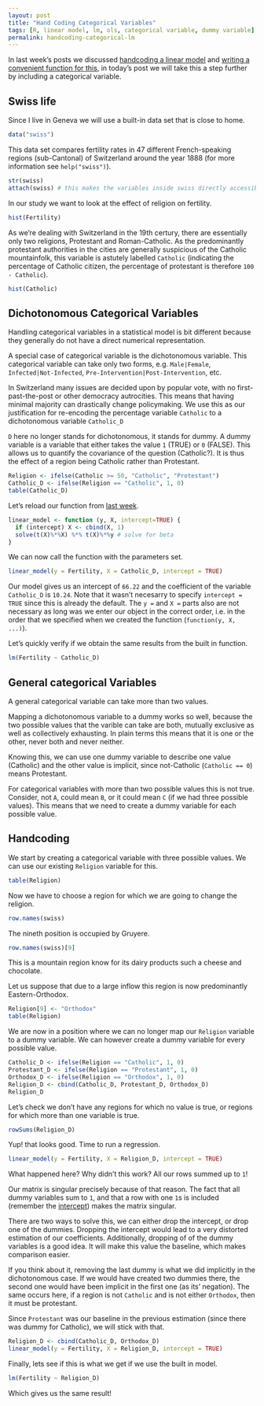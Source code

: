 ```yaml
---
layout: post
title: "Hand Coding Categorical Variables"
tags: [R, linear model, lm, ols, categorical variable, dummy variable]
permalink: handcoding-categorical-lm
---
```


In last week's posts we discussed [handcoding a linear model](/handcoded-lm) and [writing a convenient function for this](/handcoded-lm-function),
in today's post we will take this a step further by including a categorical variable.


Swiss life
------------
Since I live in Geneva we will use a built-in data set that is close to home.

```r
data("swiss")
```

This data set compares fertility rates in 47 different French-speaking regions (sub-Cantonal) of Switzerland around the year 1888 (for more information see `help("swiss")`).

```r
str(swiss)
attach(swiss) # this makes the variables inside swiss directly accessible
```

In our study we want to look at the effect of religion on fertility.

```r
hist(Fertility)
```

As we're dealing with Switzerland in the 19th certury,
there are essentially only two religions, Protestant and Roman-Catholic.
As the predominantly protestant authorities in the cities are generally suspicious of the Catholic mountainfolk, this variable is astutely labelled `Catholic` (indicating the percentage of Catholic citizen, the percentage of protestant is therefore `100 - Catholic`).

```r
hist(Catholic)
```


Dichotonomous Categorical Variables
----------------------------------
Handling categorical variables in a statistical model is bit different because they generally do not have a direct numerical representation.

A special case of categorical variable is the dichotonomous variable. This categorical variable can take only two forms, e.g. `Male|Female`, `Infected|Not-Infected`, `Pre-Intervention|Post-Intervention`, etc.

In Switzerland many issues are decided upon by popular vote, with no first-past-the-post or other democracy autrocities.
This means that having minimal majority can drastically change policymaking.
We use this as our justification for re-encoding the percentage variable `Catholic` to a dichotonomous variable `Catholic_D`

`D` here no longer stands for dichotonomous, it stands for dummy. A dummy variable is a variable that either takes the value `1` (TRUE) or `0` (FALSE).
This allows us to quantify the covariance of the question (Catholic?).
It is thus the effect of a region being Catholic rather than Protestant.

```r
Religion <- ifelse(Catholic >= 50, "Catholic", "Protestant")
Catholic_D <- ifelse(Religion == "Catholic", 1, 0)
table(Catholic_D)
```

Let's reload our function from [last week](/handcoded-lm-function).

```r
linear_model <- function (y, X, intercept=TRUE) {
  if (intercept) X <- cbind(X, 1)
  solve(t(X)%*%X) %*% t(X)%*%y # solve for beta
}
```

We can now call the function with the parameters set.

```r
linear_model(y = Fertility, X = Catholic_D, intercept = TRUE)
```

Our model gives us an intercept of `66.22` and the coefficient of the variable `Catholic_D` is `10.24`.
Note that it wasn't necesarry to specify `intercept = TRUE` since this is already the default.
The `y = ` and `X = ` parts also are not necessary as long was we enter our object in the correct order,
i.e. in the order that we specified when we created the function (`function(y, X, ...)`).

Let's quickly verify if we obtain the same results from the built in function.

```r
lm(Fertility ~ Catholic_D)
```


General categorical Variables
-----------------------------
A general categorical variable can take more than two values.

Mapping a dichotonomous variable to a dummy works so well,
because the two possible values that the varible can take are both,
mutually exclusive as well as collectively exhausting.
In plain terms this means that it is one or the other, never both and never neither.

Knowing this, we can use one dummy variable to describe one value (Catholic)
and the other value is implicit, since not-Catholic (`Catholic == 0`) means Protestant.

For categorical variables with more than two possible values this is not true.
Consider, not `A`, could mean `B`, or it could mean `C` (if we had three possible values).
This means that we need to create a dummy variable for each possible value.


Handcoding
------------

We start by creating a categorical variable with three possible values.
We can use our existing `Religion` variable for this.

```r
table(Religion)
```

Now we have to choose a region for which we are going to change the religion.

```r
row.names(swiss)
```

The nineth position is occupied by Gruyere.

```r
row.names(swiss)[9]
```

This is a mountain region know for its dairy products such a cheese and chocolate.

Let us suppose that due to a large inflow this region is now predominantly Eastern-Orthodox.

```r
Religion[9] <- "Orthodox"
table(Religion)
```

We are now in a position where we can no longer map our `Religion` variable to a dummy variable.
We can however create a dummy variable for every possible value.

```r
Catholic_D <- ifelse(Religion == "Catholic", 1, 0)
Protestant_D <- ifelse(Religion == "Protestant", 1, 0)
Orthodox_D <- ifelse(Religion == "Orthodox", 1, 0)
Religion_D <- cbind(Catholic_D, Protestant_D, Orthodox_D)
Religion_D
```

Let's check we don't have any regions for which no value is true, or regions for which more than one variable is true.

```r
rowSums(Religion_D)
```

Yup! that looks good. Time to run a regression.

```r
linear_model(y = Fertility, X = Religion_D, intercept = TRUE)
```

What happened here? Why didn't this work? All our rows summed up to `1`!

Our matrix is singular precisely because of that reason. The fact that all dummy variables sum to `1`,
and that a row with one `1`s is included (remember the [intercept](/handcoded-lm)) makes the matrix singular.

There are two ways to solve this, we can either drop the intercept, or drop one of the dummies.
Dropping the intercept would lead to a very distorted estimation of our coefficients.
Additionally, dropping of of the dummy variables is a good idea. It will make this value the baseline, which makes comparison easier.

If you think about it, removing the last dummy is what we did implicitly in the dichotonomous case.
If we would have created two dummies there, the second one would have been implicit in the first one (as its' negation).
The same occurs here, if a region is not `Catholic` and is not either `Orthodox`, then it must be protestant.

Since `Protestant` was our baseline in the previous estimation (since there was dummy for Catholic), we will stick with that.

```r
Religion_D <- cbind(Catholic_D, Orthodox_D)
linear_model(y = Fertility, X = Religion_D, intercept = TRUE)
```

Finally, lets see if this is what we get if we use the built in model.

```r
lm(Fertility ~ Religion_D)
```

Which gives us the same result!
